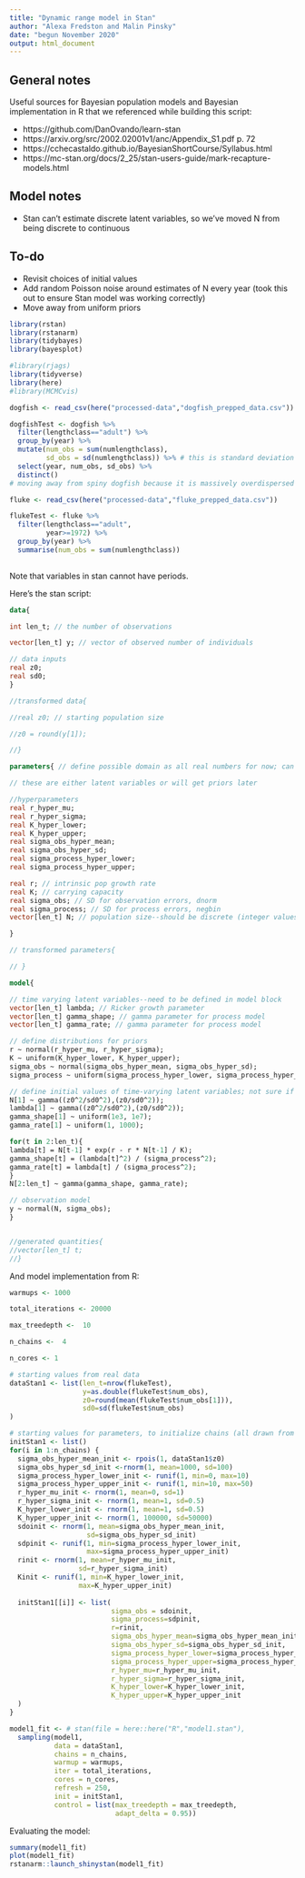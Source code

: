 ```yaml
---
title: "Dynamic range model in Stan"
author: "Alexa Fredston and Malin Pinsky"
date: "begun November 2020"
output: html_document
---
```


## General notes

Useful sources for Bayesian population models and Bayesian implementation in R that we referenced while building this script: 

* https://github.com/DanOvando/learn-stan 
* https://arxiv.org/src/2002.02001v1/anc/Appendix_S1.pdf p. 72
* https://cchecastaldo.github.io/BayesianShortCourse/Syllabus.html
* https://mc-stan.org/docs/2_25/stan-users-guide/mark-recapture-models.html 

## Model notes

* Stan can't estimate discrete latent variables, so we've moved N from being discrete to continuous

## To-do

* Revisit choices of initial values
* Add random Poisson noise around estimates of N every year (took this out to ensure Stan model was working correctly)
* Move away from uniform priors

```r
library(rstan)
library(rstanarm)
library(tidybayes)
library(bayesplot)
```


```r
#library(rjags)
library(tidyverse)
library(here)
#library(MCMCvis)

dogfish <- read_csv(here("processed-data","dogfish_prepped_data.csv"))

dogfishTest <- dogfish %>% 
  filter(lengthclass=="adult") %>% 
  group_by(year) %>% 
  mutate(num_obs = sum(numlengthclass),
         sd_obs = sd(numlengthclass)) %>% # this is standard deviation of different counts in a year, not of overall abundance over time
  select(year, num_obs, sd_obs) %>% 
  distinct()
# moving away from spiny dogfish because it is massively overdispersed and no single distribution will be able to produce values at low densities (1, 3, 10...) and at very high densities (5000, 8000, 10000) of dogfish; will eventually need a mixture model, and/or to totally disregard small values and assume everything under some threshold is basically equivalent

fluke <- read_csv(here("processed-data","fluke_prepped_data.csv"))

flukeTest <- fluke %>% 
  filter(lengthclass=="adult",
         year>=1972) %>% 
  group_by(year) %>% 
  summarise(num_obs = sum(numlengthclass))
  
```

Note that variables in stan cannot have periods.

Here's the stan script: 

```stan

data{

int len_t; // the number of observations

vector[len_t] y; // vector of observed number of individuals

// data inputs
real z0;
real sd0; 
} 

//transformed data{

//real z0; // starting population size

//z0 = round(y[1]);  

//}

parameters{ // define possible domain as all real numbers for now; can place bounds if desired

// these are either latent variables or will get priors later

//hyperparameters 
real r_hyper_mu;
real r_hyper_sigma;
real K_hyper_lower;
real K_hyper_upper;
real sigma_obs_hyper_mean;
real sigma_obs_hyper_sd;
real sigma_process_hyper_lower;
real sigma_process_hyper_upper; 

real r; // intrinsic pop growth rate
real K; // carrying capacity
real sigma_obs; // SD for observation errors, dnorm
real sigma_process; // SD for process errors, negbin
vector[len_t] N; // population size--should be discrete (integer values), but Stan can't estimate latent discrete variables, so we're estimating it as continuous here 

} 

// transformed parameters{

// }

model{

// time varying latent variables--need to be defined in model block
vector[len_t] lambda; // Ricker growth parameter
vector[len_t] gamma_shape; // gamma parameter for process model
vector[len_t] gamma_rate; // gamma parameter for process model

// define distributions for priors 
r ~ normal(r_hyper_mu, r_hyper_sigma);
K ~ uniform(K_hyper_lower, K_hyper_upper);
sigma_obs ~ normal(sigma_obs_hyper_mean, sigma_obs_hyper_sd);
sigma_process ~ uniform(sigma_process_hyper_lower, sigma_process_hyper_upper);

// define initial values of time-varying latent variables; not sure if these will vary among chains
N[1] ~ gamma((z0^2/sd0^2),(z0/sd0^2));
lambda[1] ~ gamma((z0^2/sd0^2),(z0/sd0^2));
gamma_shape[1] ~ uniform(1e3, 1e7);
gamma_rate[1] ~ uniform(1, 1000);

for(t in 2:len_t){
lambda[t] = N[t-1] * exp(r - r * N[t-1] / K); 
gamma_shape[t] = (lambda[t]^2) / (sigma_process^2);
gamma_rate[t] = lambda[t] / (sigma_process^2);
}
N[2:len_t] ~ gamma(gamma_shape, gamma_rate); 

// observation model
y ~ normal(N, sigma_obs); 
}


//generated quantities{
//vector[len_t] t;
//}


```

And model implementation from R:

```r
warmups <- 1000

total_iterations <- 20000

max_treedepth <-  10

n_chains <-  4

n_cores <- 1

# starting values from real data 
dataStan1 <- list(len_t=nrow(flukeTest), 
                  y=as.double(flukeTest$num_obs), 
                  z0=round(mean(flukeTest$num_obs[1])),
                  sd0=sd(flukeTest$num_obs)
)

# starting values for parameters, to initialize chains (all drawn from distributions... eventually need to set.seed) 
initStan1 <- list()
for(i in 1:n_chains) {
  sigma_obs_hyper_mean_init <- rpois(1, dataStan1$z0)
  sigma_obs_hyper_sd_init <-rnorm(1, mean=1000, sd=100)
  sigma_process_hyper_lower_init <- runif(1, min=0, max=10)
  sigma_process_hyper_upper_init <- runif(1, min=10, max=50)
  r_hyper_mu_init <- rnorm(1, mean=0, sd=1)
  r_hyper_sigma_init <- rnorm(1, mean=1, sd=0.5)
  K_hyper_lower_init <- rnorm(1, mean=1, sd=0.5)
  K_hyper_upper_init <- rnorm(1, 100000, sd=50000)
  sdoinit <- rnorm(1, mean=sigma_obs_hyper_mean_init,
                   sd=sigma_obs_hyper_sd_init)
  sdpinit <- runif(1, min=sigma_process_hyper_lower_init,
                   max=sigma_process_hyper_upper_init)
  rinit <- rnorm(1, mean=r_hyper_mu_init,
                 sd=r_hyper_sigma_init)
  Kinit <- runif(1, min=K_hyper_lower_init,
                 max=K_hyper_upper_init)
  
  initStan1[[i]] <- list(
                         sigma_obs = sdoinit, 
                         sigma_process=sdpinit, 
                         r=rinit, 
                         sigma_obs_hyper_mean=sigma_obs_hyper_mean_init,  
                         sigma_obs_hyper_sd=sigma_obs_hyper_sd_init,
                         sigma_process_hyper_lower=sigma_process_hyper_lower_init, 
                         sigma_process_hyper_upper=sigma_process_hyper_upper_init, 
                         r_hyper_mu=r_hyper_mu_init, 
                         r_hyper_sigma=r_hyper_sigma_init,
                         K_hyper_lower=K_hyper_lower_init,
                         K_hyper_upper=K_hyper_upper_init
  )
}

model1_fit <- # stan(file = here::here("R","model1.stan"),
  sampling(model1,
           data = dataStan1,
           chains = n_chains,
           warmup = warmups,
           iter = total_iterations,
           cores = n_cores,
           refresh = 250,
           init = initStan1,
           control = list(max_treedepth = max_treedepth,
                          adapt_delta = 0.95))
```

Evaluating the model:

```r
summary(model1_fit)
plot(model1_fit)
rstanarm::launch_shinystan(model1_fit)

```